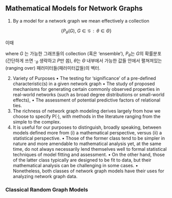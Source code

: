 ## Mathematical Models for Network Graphs

1. By a model for a network graph we mean effectively a collection

$$
\Big \{ 
P_\theta (G), \; G \in \mathcal G \; \; : \; \; \theta \in \Theta
\Big \}
$$

이때 

where $G$ 는 가능한 그래프들의 collection (혹은 ‘ensemble’), $P_\theta$는 $G$의 확률분포 (간단하게 쓰면 $\cdot_\theta$ 생략하고 $P$만 씀), $\theta$는 $\Theta$ 내부에서 가능한 값들 안에서 펼쳐져있는 (ranging over) 패러미터들(패러미터값들)의 벡터.


2. Variety of Purposes
• The testing for ‘significance’ of a pre-defined characteristic(s) in a given network graph
• The study of proposed mechanisms for generating certain commonly observed properties in real-world
networks (such as broad degree distributions or small-world effects),
• The assessment of potential predictive factors of relational ties.
3. The richness of network graph modeling derives largely from how we choose to specify P(·), with
methods in the literature ranging from the simple to the complex.
4. It is useful for our purposes to distinguish, broadly speaking, between models defined more from (i)
a mathematical perspective, versus (ii) a statistical perspective.
• Those of the former class tend to be simpler in nature and more amendable to mathematical analysis
yet, at the same time, do not always necessarily lend themselves well to formal statistical techniques
of model fitting and assessment.
• On the other hand, those of the latter class typically are designed to be fit to data, but their
mathematical analysis can be challenging in some cases.
• Nonetheless, both classes of network graph models have their uses for analyzing network graph
data.

### Classical Random Graph Models





















































































































































































